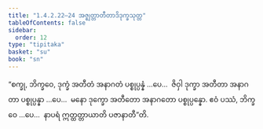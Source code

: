 ```yaml
---
title: "1.4.2.22–24 အဇ္ဈတ္တာတီတာဒိဒုက္ခသုတ္တ"
tableOfContents: false
sidebar:
  order: 12
type: "tipitaka"
basket: "su"
book: "sn"
---
```



<DynamicBreadcrumb />

<Division number="189–191" book="sn" e="ch" v="18" p="307">

<Paragraph number="901" book="sn">
“စက္ခု, ဘိက္ခဝေ, ဒုက္ခံ အတီတံ အနာဂတံ ပစ္စုပ္ပန္နံ …ပေ…  ဇိဝှါ ဒုက္ခာ အတီတာ အနာဂတာ ပစ္စုပ္ပန္နာ …ပေ…  မနော ဒုက္ခော အတီတော အနာဂတော ပစ္စုပ္ပန္နော. ဧဝံ ပဿံ, ဘိက္ခဝေ …ပေ…  နာပရံ ဣတ္ထတ္တာယာတိ ပဇာနာတီ”တိ.
</Paragraph>
</Division>